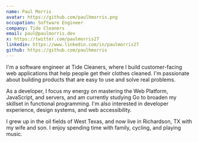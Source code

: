 ```yaml
---
name: Paul Morris
avatar: https://github.com/paulhmorris.png
occupation: Software Engineer
company: Tide Cleaners
email: paul@paulmorris.dev
x: https://twitter.com/paulmorris27
linkedin: https://www.linkedin.com/in/paulmorris27
github: https://github.com/paulhmorris
---
```


I'm a software engineer at Tide Cleaners, where I build customer-facing web applications that help people get their clothes cleaned. I'm passionate about building products that are easy to use and solve real problems.

As a developer, I focus my energy on mastering the Web Platform, JavaScript, and servers, and am currently studying Go to broaden my skillset in functional programming. I'm also interested in developer experience, design systems, and web accessibility.

I grew up in the oil fields of West Texas, and now live in Richardson, TX with my wife and son. I enjoy spending time with family, cycling, and playing music.
